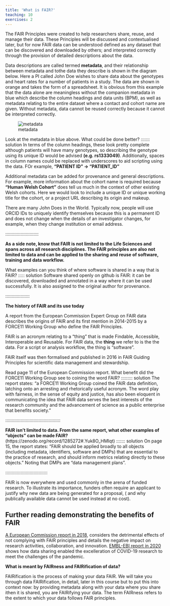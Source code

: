 ```yaml
---
title: 'What is FAIR?'
teaching: 10
exercises: 2
---
```


The FAIR Principles were created to help researchers share, reuse, and manage their data. These Principles will be discussed and contextualised later, but for now FAIR data can be understood defined as any dataset that can be discovered and downloaded by others; and interpreted correctly through the provision of detailed descriptions about the data.

Data descriptions are called termed **metadata**, and their  relationship between metadata and tothe data they describe is shown in the diagram below.  Here a PI called John Doe wishes to share data about the genotypes and heart rates for a number of patients in a study.  The data are shown in orange and takes the form of a spreadsheet.  It is obvious from this example that the data alone are meaningless without the companion metadata in blue which describe the column headings and data units (BPM), as well as metadata relating to the entire dataset where a contact and cohort name are given.  Without metadata, data cannot be reused correctly because it cannot be interpreted correctly.

![metadata](../fig/fairifying1.png)


:::::::::::::::::::::: challenge
Look at the metadata in blue above.  What could be done better?
::::::: solution
In terms of the column headings, these look pretty complete although patients will have many genotypes, so describing the genotype using its unique ID would be advised **(e.g. rs1333049)**.  Additionally, spaces in column names could be replaced with underscores to aid scripting using the data.  FOr example, **“PATIENT ID” → “PATIENT_ID”**

Additional metadata can be added for provenance and general descriptions. For example, more information about the cohort name is required because **“Human Welsh Cohort”** does tell us much in the context of other existing Welsh cohorts. Here we would look to include a unique ID or unique working title for the cohort, or a project URL describing its origin and makeup.  

There are many John Does in the World. Typically now, people will use ORCID IDs to uniquely identify themselves because this is a permanent ID and does not change when the details of an investigator changes, for example, when they change institution or email address.
::::::::::::
::::::::::::::::::::::::::

**As a side note, know that FAIR is not limited to the Life Sciences and spans across all research disciplines. The FAIR principles are also not limited to data and can be applied to the sharing and reuse of software, training and data workflow.**

::::::::::: challenge
What examples can you think of where software is shared in a way that is FAIR?
::::: solution
Software shared openly on github is FAIR: it can be discovered, downloaded and annotated in a way where it can be used successfully.  It is also assigned to the original author for provenance.
:::::::::::
:::::::::::::::::::


**The history of FAIR and its use today**

A report from the European Commission Expert Group on FAIR data describes the origins of FAIR and its first mention in 2014-2015 by a FORCE11 Working Group who define the FAIR Principles.  

FAIR is an acronym relating to a “thing” that is made Findable, Accessible, Interoperable and Reusable.   For FAIR data, the **thing** we refer to is the the data.  For a script or analysis workflow, the thing is “software”.

FAIR itself was then formalised and published in 2016 in FAIR Guiding Principles for scientific data management and stewardship.

::::::::::::::::::::::::::::::::::::: challenge
Read page 11 of the European Commission report.  What benefit did the FORCE11 Working Group see to coining the word FAIR? 
::::::::: solution
The report states: “a FORCE11 Working Group coined the FAIR data definition, latching onto an arresting and rhetorically useful acronym. The word play with fairness, in the sense of equity and justice, has also been eloquent in communicating the idea that FAIR data serves the best interests of the research community and the advancement of science as a public enterprise that benefits society. ”
:::::::::::::::::
:::::::::::::::::::::::::::::::::::::::::::

:::::::::::::::::::::::: challenge 
**FAIR isn’t limited to data. From the same report, what other examples of “objects” can be made FAIR?**(https://zenodo.org/record/1285272#.Yuk8O_HMIqt)
::::::: solution
On page 15, the report states: “FAIR should be applied broadly to all objects (including metadata, identifiers, software and
DMPs) that are essential to the practice of research, and should inform metrics relating directly to these objects.”  Noting that DMPs are “data management plans”.
::::::::::::::::
:::::::::::::::::::::::::::::::::


FAIR is now everywhere and used commonly in the arena of funded research.  To illustrate its importance, funders often require an applicant to justify why new data are being generated for a proposal, ( and why publically available data cannot be used instead at no cost).

::: callout
## Further reading demonstrating the benefits of FAIR
[A European Commission report in 2018](https://op.europa.eu/en/publication-detail/-/publication/d375368c-1a0a-11e9-8d04-01aa75ed71a1/language-en), considers the detrimental effects of not complying with FAIR principles and details the negative impact on research activities, collaboration, and innovation. 
[EMBL-EBI report in 2020](https://op.europa.eu/en/publication-detail/-/publication/d375368c-1a0a-11e9-8d04-01aa75ed71a1/language-en) shows how data sharing enabled the excelleration of COVID-19 research to meet the challenges of the pandemic.
:::

**What is meant by FAIRness and FAIRification of data?**

FAIRification is the process of making your data FAIR.  We will take you through data FAIRification, in detail, later in this course but to put this into context now: by providing metadata along with your data where you share ithen it is shared, you are FAIRifying your data.
The term FAIRness refers to the extent to which your data follows FAIR principles.
